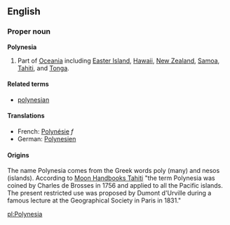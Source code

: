 ==English==

===Proper noun===
'''Polynesia'''

#Part of [[Oceania]] including [[Easter Island]], [[Hawaii]], [[New Zealand]], [[Samoa]], [[Tahiti]], and [[Tonga]].<!-- perhaps others -->

====Related terms====
*[[polynesian]]<!-- uppercase, lowercase, or both? -->

====Translations====
*French: [[Polynésie]] ''f''
*German: [[Polynesien]]

====Origins====
The name Polynesia comes from the Greek words poly (many) and nesos (islands). According to [http://www.southpacific.org/tahiti.html Moon Handbooks Tahiti] "the term Polynesia was coined by Charles de Brosses in 1756 and applied to all the Pacific islands. The present restricted use was proposed by Dumont d'Urville during a famous lecture at the Geographical Society in Paris in 1831."

[[pl:Polynesia]]